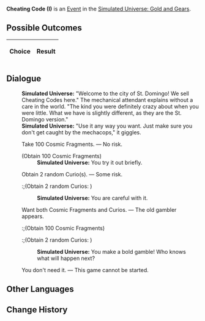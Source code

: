 {{Simulated Universe Event Infobox
|title         = Cheating Code (I)
|image         = Random Event Normal.png
|type          =
|domains_su    = <<DOMAINS_SU>>
|domains_ext   = <<DOMAINS_EXT>>
|domains_swarm = <<DOMAINS_SWARM>>
|domains_gng   = <<DOMAINS_GNG>>
|requirements  =
|prev          = {{tx}}
|next          = {{tx}}
|indexRewards  =
|characters    =
}}
'''Cheating Code (I)''' is an [[Simulated Universe/Events|Event]] in the [[Simulated Universe: Gold and Gears]].

==Possible Outcomes==
{| class="article-table"
!Choice
!Result

|}

<!--
==Gameplay Notes==

-->
==Dialogue==
{{Dialogue Start}}
:'''Simulated Universe:''' "Welcome to the city of St. Domingo! We sell Cheating Codes here." The mechanical attendant explains without a care in the world. "The kind you were definitely crazy about when you were little. What we have is slightly different, as they are the St. Domingo version."
:'''Simulated Universe:''' "Use it any way you want. Just make sure you don't get caught by the mechacops," it giggles.
:{{DIcon|Star}} Take 100 Cosmic Fragments. &mdash; No risk.
:;(Obtain 100 Cosmic Fragments)
::'''Simulated Universe:''' You try it out briefly.
:{{DIcon|Star}} Obtain 2 random Curio(s). &mdash; Some risk.
::;(Obtain 2 random Curios<nowiki>:</nowiki> {{tx}}<!--ID: 30010-->)
::'''Simulated Universe:''' You are careful with it.
:{{DIcon|Star}} Want both Cosmic Fragments and Curios. &mdash; The old gambler appears.
::;(Obtain 100 Cosmic Fragments)
::;(Obtain 2 random Curios<nowiki>:</nowiki> {{tx}}<!--ID: 30010-->)
::'''Simulated Universe:''' You make a bold gamble! Who knows what will happen next?
:{{DIcon|Star}} You don't need it. &mdash; This game cannot be started.
{{Dialogue End}}

==Other Languages==
{{Other Languages
|zhs   = 作弊代码（其一）
|zht   = 作弊程式碼（其一）
|ja    = チートコード（その1）
|ko    = 치트 코드 (1)
|es    = Código de trampa (I)
|fr    = Code de triche (I)
|ru    = Читерский код I
|th    = รหัสฉ้อโกง (1)
|vi    = Mã Cheat 1
|de    = Cheat-Code (Teil 1)
|id    = Kode Cheat (1)
|pt    = Código de Trapaça (I)
}}

==Change History==
{{Change History|1.0}}
